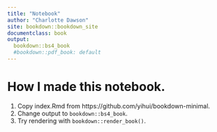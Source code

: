 ```yaml
---
title: "Notebook"
author: "Charlotte Dawson"
site: bookdown::bookdown_site
documentclass: book
output:
  bookdown::bs4_book
  #bookdown::pdf_book: default
---
```


# How I made this notebook.

1. Copy index.Rmd from https://github.com/yihui/bookdown-minimal.
1. Change output to `bookdown::bs4_book`.
1. Try rendering with `bookdown::render_book()`.

<!-- If you need PDF output, uncomment bookdown::pdf_book above in YAML. You will need a LaTeX installation, e.g., https://yihui.name/tinytex/ -->
